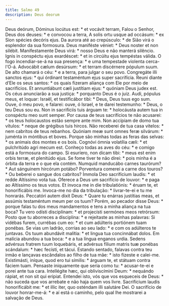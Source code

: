 ```yaml
---
title: Salmo 49
description: Deus deorum
---
```


<div class="side-by-side not-content">
  <span class="text-justify">
    Deus deórum, Dóminus locútus est: * et vocávit terram,
  </span>
  <span class="text-justify">
    Falou o Senhor, Deus dos deuses: * e convocou a terra,
  </span>
  <span class="text-justify">
    A solis ortu usque ad occásum: * ex Sion spécies decóris ejus.
  </span>
  <span class="text-justify">
    Da aurora até ao crepúsculo: * de Sião virá o esplendor da sua formosura.
  </span>
  <span class="text-justify">
    Deus maniféste véniet: * Deus noster et non silébit.
  </span>
  <span class="text-justify">
    Manifestamente Deus virá: * nosso Deus e não manterá silêncio.
  </span>
  <span class="text-justify">
    Ignis in conspéctu ejus exardéscet: * et in circúitu ejus tempéstas válida.
  </span>
  <span class="text-justify">
    O fogo incendiar-se-á na sua presença: * e uma tempestade violenta
    cerca-l'O-á.
  </span>
  <span class="text-justify">
    Advocábit cælum desúrsum: * et terram discérnere pópulum suum.
  </span>
  <span class="text-justify">
    De alto chamará o céu: * e a terra, para julgar o seu povo.
  </span>
  <span class="text-justify">
    Congregáte illi sanctos ejus: * qui órdinant testaméntum ejus super
    sacrifícia.
  </span>
  <span class="text-justify">
    Reuni diante d’Ele os seus santos: * os quais fizeram aliança com Ele por
    meio de sacrifícios.
  </span>
  <span class="text-justify">
    Et annuntiábunt cæli justítiam ejus: * quóniam Deus judex est.
  </span>
  <span class="text-justify">
    Os céus anunciarão a sua justiça: * porquanto Deus é o juiz.
  </span>
  <span class="text-justify">
    Audi, pópulus meus, et loquar: Israël, et testificábor tibi: * Deus, Deus
    tuus ego sum.
  </span>
  <span class="text-justify">
    Ouve, ó meu povo, e falarei: ouve, ó Israel, e te darei testemunho: * Deus,
    o teu Deus sou eu.
  </span>
  <span class="text-justify">
    Non in sacrifíciis tuis árguam te: * holocáusta autem tua in conspéctu meo
    sunt semper.
  </span>
  <span class="text-justify">
    Por causa de teus sacrifícios te não acusarei: * os teus holocaustos estão
    sempre ante mim.
  </span>
  <span class="text-justify">
    Non accípiam de domo tua vítulos: * neque de grégibus tuis hircos.
  </span>
  <span class="text-justify">
    Não receberei de tua casa vitelos: * nem cabritos de teus rebanhos.
  </span>
  <span class="text-justify">
    Quóniam meæ sunt omnes feræ silvárum: * juménta in móntibus et boves.
  </span>
  <span class="text-justify">
    Porque são minhas todas as feras das selvas: * os animais dos montes e os
    bois.
  </span>
  <span class="text-justify">
    Cognóvi ómnia volatília cæli: * et pulchritúdo agri mecum est.
  </span>
  <span class="text-justify">
    Conheço todas as aves do céu: * e comigo está a formosura do campo.
  </span>
  <span class="text-justify">
    Si esuríero, non dicam tibi: * meus est enim orbis terræ, et plenitúdo ejus.
  </span>
  <span class="text-justify">
    Se fome tiver te não direi: * pois minha é a órbita da terra e o que ela
    contém.
  </span>
  <span class="text-justify">
    Numquid manducábo carnes taurórum? * Aut sánguinem hircórum potábo?
  </span>
  <span class="text-justify">
    Porventura comerei a carne dos touros? * Ou beberei o sangue dos cabritos?
  </span>
  <span class="text-justify">
    Ímmola Deo sacrifícium laudis: * et redde Altíssimo vota tua.
  </span>
  <span class="text-justify">
    Oferece a Deus um sacrifício de louvor: * e paga ao Altíssimo os teus votos.
  </span>
  <span class="text-justify">
    Et ínvoca me in die tribulatiónis: * éruam te, et honorificábis me.
  </span>
  <span class="text-justify">
    Invoca-me no dia da tribulação: * livrar-te-ei e tu me honrarás.
  </span>
  <span class="text-justify">
    Peccatóri autem dixit Deus: * Quare tu enárras justítias meas, et assúmis
    testaméntum meum per os tuum?
  </span>
  <span class="text-justify">
    Porém, ao pecador disse Deus: * porque falas tu dos meus mandamentos e tens
    a minha aliança na tua boca?
  </span>
  <span class="text-justify">
    Tu vero odísti disciplínam: * et projecísti sermónes meos retrórsum:
  </span>
  <span class="text-justify">
    Posto que tu aborreces a disciplina: * e rejeitaste as minhas palavras:
  </span>
  <span class="text-justify">
    Si vidébas furem, currébas cum eo: * et cum adúlteris portiónem tuam
    ponébas.
  </span>
  <span class="text-justify">
    Se vias um ladrão, corrias ao seu lado: * e com os adúlteros te juntavas.
  </span>
  <span class="text-justify">
    Os tuum abundávit malítia: * et lingua tua concinnábat dolos.
  </span>
  <span class="text-justify">
    Em malícia abundou a tua boca: * e a tua língua enganos urdia.
  </span>
  <span class="text-justify">
    Sedens advérsus fratrem tuum loquebáris, et advérsus fílium matris tuæ
    ponébas scándalum: * hæc fecísti, et tácui.
  </span>
  <span class="text-justify">
    Estando sentado, falavas contra teu irmão e lançavas escândalos ao filho de
    tua mãe: * isto fizeste e calei-me.
  </span>
  <span class="text-justify">
    Existimásti, iníque, quod ero tui símilis: * árguam te, et státuam contra
    fáciem tuam.
  </span>
  <span class="text-justify">
    Pensaste iniquamente que seria como tu: * acusar-te-ei e porei ante tua
    cara.
  </span>
  <span class="text-justify">
    Intellégite hæc, qui obliviscímini Deum: * nequándo rápiat, et non sit qui
    erípiat.
  </span>
  <span class="text-justify">
    Entendei isto, vós que vos esqueceis de Deus: * não suceda que vos arrebate
    e não haja quem vos livre.
  </span>
  <span class="text-justify">
    Sacrifícium laudis honorificábit me: * et illic iter, quo osténdam illi
    salutáre Dei.
  </span>
  <span class="text-justify">
    O sacrifício de louvor honrar-me-á: * e aí está o caminho, pelo qual lhe
    mostrarei a salvação de Deus.
  </span>
</div>
